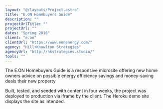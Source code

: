 ```yaml
---
layout: "@/layouts/Project.astro"
title: "E.ON Homebuyers Guide"
description: ""
projectUrlTitle: ""
projectUrl: ""
dates: "Spring 2016"
client: "e.on"
clientUrl: "https://www.eonenergy.com/"
agency: "Hill+Knowlton Strategies"
agencyUrl: "http://hkstrategies.studio/"
tools: ""
---
```


The E.ON Homebuyers Guide is a responsive microsite offering new home owners advice on possible energy efficiency savings and money-saving deals their new property

Built, tested, and seeded with content in four weeks, the project was deployed to production via iframe by the client. The Heroku demo site displays the site as intended.
